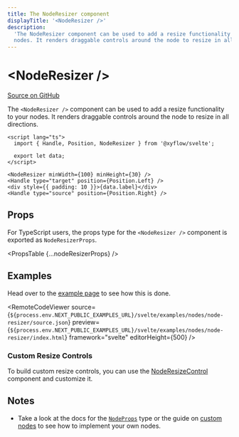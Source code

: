 ```yaml
---
title: The NodeResizer component
displayTitle: '<NodeResizer />'
description:
  'The NodeResizer component can be used to add a resize functionality to your
  nodes. It renders draggable controls around the node to resize in all directions.'
---
```




# &lt;NodeResizer />

[Source on GitHub](https://github.com/xyflow/xyflow/blob/487b13c9ad8903789f56c6fcfd8222f9cb74b812/packages/svelte/src/lib/plugins/NodeResizer/NodeResizer.svelte)

The `<NodeResizer />` component can be used to add a resize functionality to your
nodes. It renders draggable controls around the node to resize in all directions.

```svelte filename="CustomNode.svelte"
<script lang="ts">
  import { Handle, Position, NodeResizer } from '@xyflow/svelte';

  export let data;
</script>

<NodeResizer minWidth={100} minHeight={30} />
<Handle type="target" position={Position.Left} />
<div style={{ padding: 10 }}>{data.label}</div>
<Handle type="source" position={Position.Right} />
```

## Props

For TypeScript users, the props type for the `<NodeResizer />` component is exported
as `NodeResizerProps`.

<PropsTable {...nodeResizerProps} />

## Examples

Head over to the [example page](/examples/nodes/node-resizer) to see how this is done.

<RemoteCodeViewer
  source={`${process.env.NEXT_PUBLIC_EXAMPLES_URL}/svelte/examples/nodes/node-resizer/source.json`}
  preview={`${process.env.NEXT_PUBLIC_EXAMPLES_URL}/svelte/examples/nodes/node-resizer/index.html`}
  framework="svelte"
  editorHeight={500}
/>

### Custom Resize Controls

To build custom resize controls, you can use the [NodeResizeControl](/api-reference/components/node-resize-control) component and customize it.

## Notes

- Take a look at the docs for the [`NodeProps`](/api-reference/types/node-props) type or the
  guide on [custom nodes](/learn/guides/custom-nodes) to see how to
  implement your own nodes.
